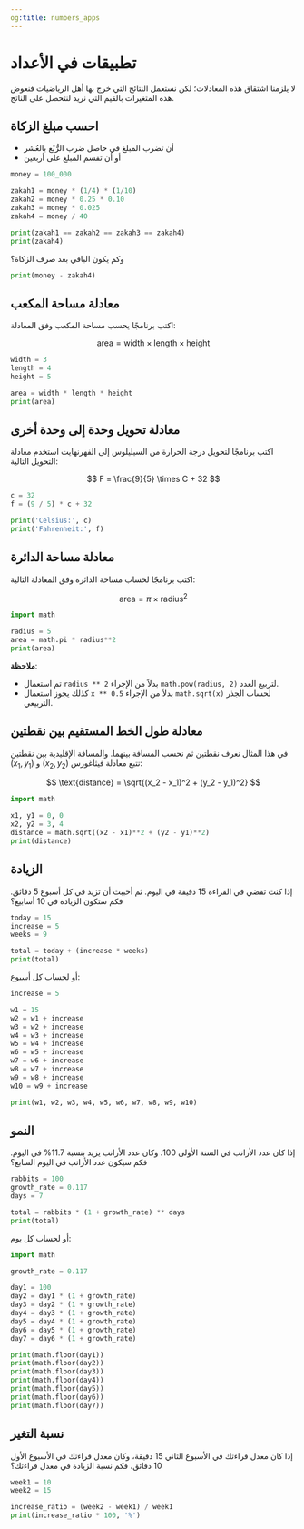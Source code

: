 ```yaml
---
og:title: numbers_apps
---
```


# تطبيقات في الأعداد

لا يلزمنا اشتقاق هذه المعادلات؛ لكن نستعمل النتائج التي خرج بها أهل الرياضيات فنعوض هذه المتغيرات بالقيم التي نريد لنتحصل على الناتج.

## احسب مبلغ الزكاة

- أن تضرب المبلغ في حاصل ضرب الرُّبْع بالعُشر
- أو أن تقسم المبلغ على أربعين

```python
money = 100_000

zakah1 = money * (1/4) * (1/10)
zakah2 = money * 0.25 * 0.10
zakah3 = money * 0.025
zakah4 = money / 40

print(zakah1 == zakah2 == zakah3 == zakah4)
print(zakah4)
```

وكم يكون الباقي بعد صرف الزكاة؟

```python
print(money - zakah4)
```

## معادلة مساحة المكعب

اكتب برنامجًا يحسب مساحة المكعب وفق المعادلة:

$$
\text{area} = \text{width} \times \text{length} \times \text{height}
$$

```python
width = 3
length = 4
height = 5

area = width * length * height
print(area)
```

## معادلة تحويل وحدة إلى وحدة أخرى

اكتب برنامجًا لتحويل درجة الحرارة من السيليلوس إلى الفهرنهايت استخدم معادلة التحويل التالية:

$$
F = \frac{9}{5} \times C + 32
$$

```python
c = 32
f = (9 / 5) * c + 32

print('Celsius:', c)
print('Fahrenheit:', f)
```


## معادلة مساحة الدائرة

اكتب برنامجًا لحساب مساحة الدائرة وفق المعادلة التالية:

$$
\text{area} = \pi \times \text{radius}^2
$$

```python
import math

radius = 5
area = math.pi * radius**2
print(area)
```

**ملاحظة**:

- تم استعمال `radius ** 2` بدلاً من الإجراء `math.pow(radius, 2)` لتربيع العدد.
- كذلك يجوز استعمال `x ** 0.5` بدلاً من الإجراء `math.sqrt(x)` لحساب الجذر التربيعي.

## معادلة طول الخط المستقيم بين نقطتين

في هذا المثال نعرف نقطتين ثم نحسب المسافة بينهما. والمسافة الإقليدية بين نقطتين $(x_1, y_1)$ و $(x_2, y_2)$ تتبع معادلة فيثاغورس:

$$
\text{distance} = \sqrt{(x_2 - x_1)^2 + (y_2 - y_1)^2}
$$

```python
import math

x1, y1 = 0, 0
x2, y2 = 3, 4
distance = math.sqrt((x2 - x1)**2 + (y2 - y1)**2)
print(distance)
```

## الزيادة

إذا كنت تقضي في القراءة 15 دقيقة في اليوم.
ثم أحببت أن تزيد في كل أسبوع 5 دقائق.
فكم ستكون الزيادة في 10 أسابيع؟

```python
today = 15
increase = 5
weeks = 9

total = today + (increase * weeks)
print(total)
```

أو لحساب كل أسبوع:

```python
increase = 5

w1 = 15
w2 = w1 + increase
w3 = w2 + increase
w4 = w3 + increase
w5 = w4 + increase
w6 = w5 + increase
w7 = w6 + increase
w8 = w7 + increase
w9 = w8 + increase
w10 = w9 + increase

print(w1, w2, w3, w4, w5, w6, w7, w8, w9, w10)
```

## النمو

إذا كان عدد الأرانب في السنة الأولى 100.
وكان عدد الأرانب يزيد بنسبة 11.7% في اليوم.
فكم سيكون عدد الأرانب في اليوم السابع؟

```python
rabbits = 100
growth_rate = 0.117
days = 7

total = rabbits * (1 + growth_rate) ** days
print(total)
```

أو لحساب كل يوم:

```python
import math

growth_rate = 0.117

day1 = 100
day2 = day1 * (1 + growth_rate)
day3 = day2 * (1 + growth_rate)
day4 = day3 * (1 + growth_rate)
day5 = day4 * (1 + growth_rate)
day6 = day5 * (1 + growth_rate)
day7 = day6 * (1 + growth_rate)

print(math.floor(day1))
print(math.floor(day2))
print(math.floor(day3))
print(math.floor(day4))
print(math.floor(day5))
print(math.floor(day6))
print(math.floor(day7))
```

## نسبة التغير

إذا كان معدل قراءتك في الأسبوع الثاني 15 دقيقة، وكان معدل قراءتك في الأسبوع الأول 10 دقائق، فكم نسبة الزيادة في معدل قراءتك؟

```python
week1 = 10
week2 = 15

increase_ratio = (week2 - week1) / week1
print(increase_ratio * 100, '%')
```